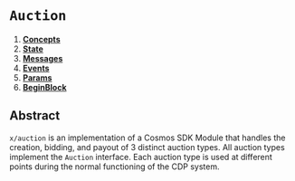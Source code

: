 
# `Auction` 

1. **[Concepts](concepts)**
2. **[State](state)**
3. **[Messages](messages)**
4. **[Events](events)**
5. **[Params](params)**
6. **[BeginBlock](begin_block)**

## Abstract

`x/auction` is an implementation of a Cosmos SDK Module that handles the creation, bidding, and payout of 3 distinct auction types. All auction types implement the `Auction` interface. Each auction type is used at different points during the normal functioning of the CDP system.

